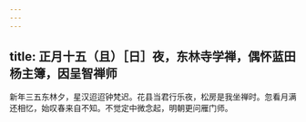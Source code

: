 ```yaml
---
---
---
```

title: 正月十五（且）［日］夜，东林寺学禅，偶怀蓝田杨主簿，因呈智禅师
---



新年三五东林夕，星汉迢迢钟梵迟。花县当君行乐夜，松房是我坐禅时。忽看月满还相忆，始叹春来自不知。不觉定中微念起，明朝更问雁门师。